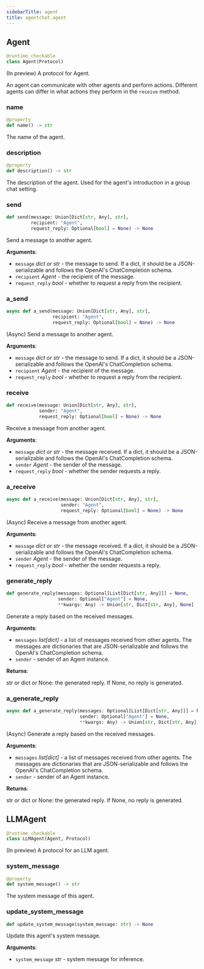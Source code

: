 ```yaml
---
sidebarTitle: agent
title: agentchat.agent
---
```


## Agent

```python
@runtime_checkable
class Agent(Protocol)
```

(In preview) A protocol for Agent.

An agent can communicate with other agents and perform actions.
Different agents can differ in what actions they perform in the `receive` method.

### name

```python
@property
def name() -> str
```

The name of the agent.

### description

```python
@property
def description() -> str
```

The description of the agent. Used for the agent's introduction in
a group chat setting.

### send

```python
def send(message: Union[Dict[str, Any], str],
         recipient: "Agent",
         request_reply: Optional[bool] = None) -> None
```

Send a message to another agent.

**Arguments**:

- `message` _dict or str_ - the message to send. If a dict, it should be
  a JSON-serializable and follows the OpenAI's ChatCompletion schema.
- `recipient` _Agent_ - the recipient of the message.
- `request_reply` _bool_ - whether to request a reply from the recipient.

### a\_send

```python
async def a_send(message: Union[Dict[str, Any], str],
                 recipient: "Agent",
                 request_reply: Optional[bool] = None) -> None
```

(Async) Send a message to another agent.

**Arguments**:

- `message` _dict or str_ - the message to send. If a dict, it should be
  a JSON-serializable and follows the OpenAI's ChatCompletion schema.
- `recipient` _Agent_ - the recipient of the message.
- `request_reply` _bool_ - whether to request a reply from the recipient.

### receive

```python
def receive(message: Union[Dict[str, Any], str],
            sender: "Agent",
            request_reply: Optional[bool] = None) -> None
```

Receive a message from another agent.

**Arguments**:

- `message` _dict or str_ - the message received. If a dict, it should be
  a JSON-serializable and follows the OpenAI's ChatCompletion schema.
- `sender` _Agent_ - the sender of the message.
- `request_reply` _bool_ - whether the sender requests a reply.

### a\_receive

```python
async def a_receive(message: Union[Dict[str, Any], str],
                    sender: "Agent",
                    request_reply: Optional[bool] = None) -> None
```

(Async) Receive a message from another agent.

**Arguments**:

- `message` _dict or str_ - the message received. If a dict, it should be
  a JSON-serializable and follows the OpenAI's ChatCompletion schema.
- `sender` _Agent_ - the sender of the message.
- `request_reply` _bool_ - whether the sender requests a reply.

### generate\_reply

```python
def generate_reply(messages: Optional[List[Dict[str, Any]]] = None,
                   sender: Optional["Agent"] = None,
                   **kwargs: Any) -> Union[str, Dict[str, Any], None]
```

Generate a reply based on the received messages.

**Arguments**:

- `messages` _list[dict]_ - a list of messages received from other agents.
  The messages are dictionaries that are JSON-serializable and
  follows the OpenAI's ChatCompletion schema.
- `sender` - sender of an Agent instance.
  

**Returns**:

  str or dict or None: the generated reply. If None, no reply is generated.

### a\_generate\_reply

```python
async def a_generate_reply(messages: Optional[List[Dict[str, Any]]] = None,
                           sender: Optional["Agent"] = None,
                           **kwargs: Any) -> Union[str, Dict[str, Any], None]
```

(Async) Generate a reply based on the received messages.

**Arguments**:

- `messages` _list[dict]_ - a list of messages received from other agents.
  The messages are dictionaries that are JSON-serializable and
  follows the OpenAI's ChatCompletion schema.
- `sender` - sender of an Agent instance.
  

**Returns**:

  str or dict or None: the generated reply. If None, no reply is generated.

## LLMAgent

```python
@runtime_checkable
class LLMAgent(Agent, Protocol)
```

(In preview) A protocol for an LLM agent.

### system\_message

```python
@property
def system_message() -> str
```

The system message of this agent.

### update\_system\_message

```python
def update_system_message(system_message: str) -> None
```

Update this agent's system message.

**Arguments**:

- `system_message` _str_ - system message for inference.

